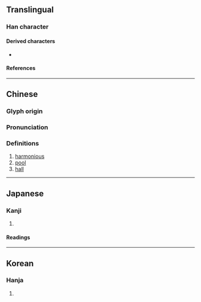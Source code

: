 {{character info/new}}
==Translingual==

===Han character===
{{Han char|rn=53|rad=广|as=18|sn=21|four=00214|canj=IVUG|ids=⿸广雝}}

====Derived characters====
* {{l|mul|[[𢺠]], [[𡔏]], [[𧖇]]}}

====References====
{{Han ref|kx=0352.190|dkj=09554|dj=0666.020|hdz=20909.010|uh=5EF1}}

----

==Chinese==
{{zh-forms}}

===Glyph origin===
{{Han etym}}

===Pronunciation===
{{zh-pron
|m=yōng
|c=jung1
|mc=y
|oc=y
|cat=
}}

===Definitions===
{{zh-hanzi}}

# [[harmonious]]
# [[pool]]
# [[hall]]

----

==Japanese==

===Kanji===
{{ja-kanji|grade=|rs=广18}}

# {{rfdef|ja|sort=广18}}

====Readings====
{{ja-readings
|on=よう
|kun=やわらぐ
}}

----

==Korean==

===Hanja===
{{ko-hanja|hangeul=옹|rv=ong|mr=ong|y=ong}}

# {{rfdef|ko|sort=广18}}